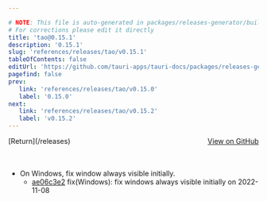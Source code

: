 ```yaml
---

# NOTE: This file is auto-generated in packages/releases-generator/build.ts
# For corrections please edit it directly
title: 'tao@0.15.1'
description: '0.15.1'
slug: 'references/releases/tao/v0.15.1'
tableOfContents: false
editUrl: 'https://github.com/tauri-apps/tauri-docs/packages/releases-generator/build.ts'
pagefind: false
prev:
   link: 'references/releases/tao/v0.15.0'
   label: '0.15.0'
next:
   link: 'references/releases/tao/v0.15.2'
   label: 'v0.15.2'
---
```


			

<ReleaseSidebar slug="references/releases/tao"  packageName="tao" />

<div style="margin-bottom:3rem; display: flex; justify-content: space-between; align-items: center"><span>[Return](/releases)</span><span><a href="https://github.com/tauri-apps/tao/releases/tag/tao-v0.15.1">View on GitHub</a></span></div>

- On Windows, fix window always visible initially.
  - [ae06c3e2](https://github.com/tauri-apps/tao/commit/ae06c3e2806b85a9baa10b84c898cd0c15af7de4) fix(Windows): fix windows always visible initially on 2022-11-08

